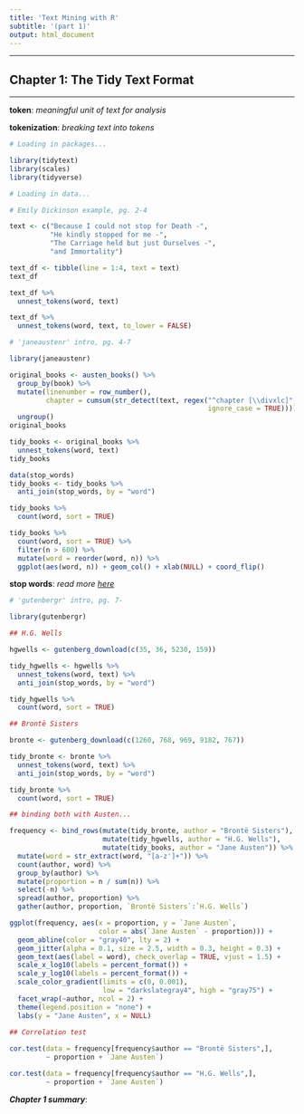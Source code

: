 ```yaml
---
title: 'Text Mining with R'
subtitle: '(part 1)'
output: html_document
---
```


***

## Chapter 1: The Tidy Text Format

***

**token**: *meaningful unit of text for analysis*

**tokenization**: *breaking text into tokens*

```r
# Loading in packages...

library(tidytext)
library(scales)
library(tidyverse)

# Loading in data...


```

```r
# Emily Dickinson example, pg. 2-4

text <- c("Because I could not stop for Death -",
          "He kindly stopped for me -",
          "The Carriage held but just Ourselves -",
          "and Immortality")

text_df <- tibble(line = 1:4, text = text)
text_df

text_df %>% 
  unnest_tokens(word, text)

text_df %>% 
  unnest_tokens(word, text, to_lower = FALSE)

```

```r
# 'janeaustenr' intro, pg. 4-7

library(janeaustenr)

original_books <- austen_books() %>% 
  group_by(book) %>% 
  mutate(linenumber = row_number(),
         chapter = cumsum(str_detect(text, regex("^chapter [\\divxlc]",
                                                 ignore_case = TRUE)))) %>% 
  ungroup()
original_books

tidy_books <- original_books %>% 
  unnest_tokens(word, text)
tidy_books

data(stop_words)
tidy_books <- tidy_books %>% 
  anti_join(stop_words, by = "word")

tidy_books %>% 
  count(word, sort = TRUE)

tidy_books %>% 
  count(word, sort = TRUE) %>% 
  filter(n > 600) %>% 
  mutate(word = reorder(word, n)) %>% 
  ggplot(aes(word, n)) + geom_col() + xlab(NULL) + coord_flip()

```

**stop words**: *read more [here](https://en.wikipedia.org/wiki/Stop_words)*

```r
# 'gutenbergr' intro, pg. 7-

library(gutenbergr)

## H.G. Wells

hgwells <- gutenberg_download(c(35, 36, 5230, 159))

tidy_hgwells <- hgwells %>% 
  unnest_tokens(word, text) %>% 
  anti_join(stop_words, by = "word")

tidy_hgwells %>% 
  count(word, sort = TRUE)

## Brontë Sisters

bronte <- gutenberg_download(c(1260, 768, 969, 9182, 767))

tidy_bronte <- bronte %>% 
  unnest_tokens(word, text) %>% 
  anti_join(stop_words, by = "word")

tidy_bronte %>% 
  count(word, sort = TRUE)

## binding both with Austen...

frequency <- bind_rows(mutate(tidy_bronte, author = "Brontë Sisters"),
                       mutate(tidy_hgwells, author = "H.G. Wells"),
                       mutate(tidy_books, author = "Jane Austen")) %>% 
  mutate(word = str_extract(word, "[a-z']+")) %>% 
  count(author, word) %>% 
  group_by(author) %>% 
  mutate(proportion = n / sum(n)) %>% 
  select(-n) %>% 
  spread(author, proportion) %>% 
  gather(author, proportion, `Brontë Sisters`:`H.G. Wells`)

ggplot(frequency, aes(x = proportion, y = `Jane Austen`,
                      color = abs(`Jane Austen` - proportion))) +
  geom_abline(color = "gray40", lty = 2) + 
  geom_jitter(alpha = 0.1, size = 2.5, width = 0.3, height = 0.3) + 
  geom_text(aes(label = word), check_overlap = TRUE, vjust = 1.5) + 
  scale_x_log10(labels = percent_format()) + 
  scale_y_log10(labels = percent_format()) +
  scale_color_gradient(limits = c(0, 0.001),
                       low = "darkslategray4", high = "gray75") +
  facet_wrap(~author, ncol = 2) +
  theme(legend.position = "none") +
  labs(y = "Jane Austen", x = NULL)
  
## Correlation test

cor.test(data = frequency[frequency$author == "Brontë Sisters",],
         ~ proportion + `Jane Austen`)

cor.test(data = frequency[frequency$author == "H.G. Wells",],
         ~ proportion + `Jane Austen`)

```

***Chapter 1 summary***: 

